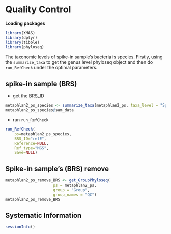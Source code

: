 # Quality Control


**Loading packages**

```r
library(XMAS)
library(dplyr)
library(tibble)
library(phyloseq)
```

The taxonomic levels of spike-in sample's bacteria is species. Firstly, using the `summarize_taxa` to get the genus level phyloseq object and then do `run_RefCheck` under the optimal parameters.

## spike-in sample (BRS)

* get the BRS_ID
```r
metaphlan2_ps_species <- summarize_taxa(metaphlan2_ps, taxa_level = "Species")
metaphlan2_ps_species@sam_data
```

* run `run_RefCheck`
```r
run_RefCheck(
    ps=metaphlan2_ps_species,
    BRS_ID="refE",
    Reference=NULL,
    Ref_type="MGS",
    Save=NULL)
```

## Spike-in sample's (BRS) remove
```r
metaphlan2_ps_remove_BRS <- get_GroupPhyloseq(
                     ps = metaphlan2_ps,
                     group = "Group",
                     group_names = "QC")
metaphlan2_ps_remove_BRS
```



## Systematic Information
```r
sessionInfo()
```